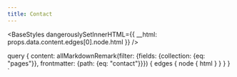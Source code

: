```yaml
---
title: Contact
---
```



<BaseStyles dangerouslySetInnerHTML={{ __html: props.data.content.edges[0].node.html }} />

  query {
    content: allMarkdownRemark(filter: {fields: {collection: {eq: "pages"}}, frontmatter: {path: {eq: "contact"}}}) {
      edges {
        node {
          html
        }
      }
    }
  }
`